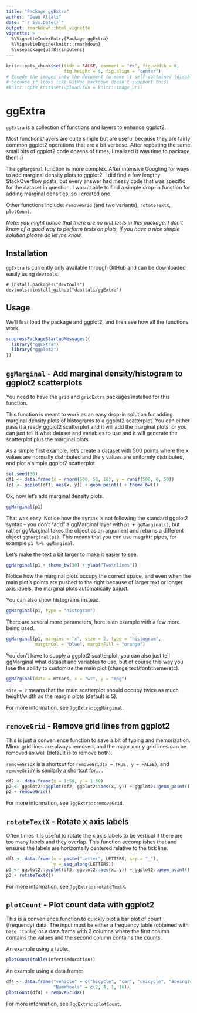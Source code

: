 ```yaml
---
title: "Package ggExtra"
author: "Dean Attali"
date: "`r Sys.Date()`"
output: rmarkdown::html_vignette
vignette: >
  %\VignetteIndexEntry{Package ggExtra}
  %\VignetteEngine{knitr::rmarkdown}
  %\usepackage[utf8]{inputenc}
---
```

  
```r
knitr::opts_chunk$set(tidy = FALSE, comment = "#>", fig.width = 6,
                      fig.height = 4, fig.align = "center")
# Encode the images into the document to make it self-contained (disabled
# because it looks like GitHub markdown doesn't suppport this)
#knitr::opts_knit$set(upload.fun = knitr::image_uri)
```

# ggExtra

`ggExtra` is a collection of functions and layers to enhance ggplot2.

Most functions/layers are quite simple but are useful because they are fairly 
common ggplot2 operations that are a bit verbose. After repeating the same
small bits of ggplot2 code dozens of times, I realized it was time to package
them :)

The `ggMarginal` function is more complex. After intensive Googling for ways
to add marginal density plots to ggplot2, I did find a few lengthy StackOverflow
posts, but every answer had messy code that was specific for the dataset in
question. I wasn't able to find a simple drop-in function for adding marginal
densities, so I created one.

Other functions include: `removeGrid` (and two variants), `rotateTextX`,
`plotCount`.

*Note: you might notice that there are no unit tests in this package. I don't
know of a good way to perform tests on plots, if you have a nice simple
solution please do let me know.*

## Installation

`ggExtra` is currently only available through GitHub and can be downloaded
easily using `devtools`.

```
# install.packages("devtools")
devtools::install_github("daattali/ggExtra")
```

## Usage

We'll first load the package and ggplot2, and then see how all the functions work.

```r
suppressPackageStartupMessages({
  library("ggExtra")
  library("ggplot2")
})
```

## `ggMarginal` - Add marginal density/histogram to ggplot2 scatterplots

You need to have the `grid` and `gridExtra` packages installed for this
function.  

This function is meant to work as an easy drop-in solution for adding marginal
density plots of histograms to a ggplot2 scatterplot. You can either pass it
a ready ggplot2 scatterplot and it will add the marginal plots, or you can just
tell it what dataset and variables to use and it will generate the scatterplot
plus the marginal plots.

As a simple first example, let's create a dataset with 500 points where the
x values are normally distributed and the y values are uniformly distributed,
and plot a simple ggplot2 scatterplot.

```r
set.seed(30)
df1 <- data.frame(x = rnorm(500, 50, 10), y = runif(500, 0, 50))
(p1 <- ggplot(df1, aes(x, y)) + geom_point() + theme_bw())
```

Ok, now let's add marginal density plots.

```r
ggMarginal(p1)
```

That was easy. Notice how the syntax is not following the standard ggplot2
syntax - you don't "add" a ggMarginal layer with `p1 + ggMarginal()`, but rather
ggMarginal takes the object as an argument and returns a different object
`ggMarginal(p1)`. This means that you can use magrittr pipes, for example
`p1 %>% ggMarginal`.

Let's make the text a bit larger to make it easier to see.

```r
ggMarginal(p1 + theme_bw(30) + ylab("Two\nlines"))
```

Notice how the marginal plots occupy the correct space, and even when the main
plot's points are pushed to the right because of larger text or longer axis labels,
the marginal plots automatically adjust.

You can also show histograms instead.

```r
ggMarginal(p1, type = "histogram")
```

There are several more parameters, here is an example with a few more being used.

```r
ggMarginal(p1, margins = "x", size = 2, type = "histogram",
           marginCol = "blue", marginFill = "orange")
```

You don't have to supply a ggplot2 scatterplot, you can also just tell ggMarginal
what dataset and variables to use, but of course this way you lose the ability
to customize the main plot (change text/font/theme/etc).

```r
ggMarginal(data = mtcars, x = "wt", y = "mpg")
```

`size = 2` means that the main scatterplot should occupy twice as much height/width
as the margin plots (default is 5).

For more information, see `?ggExtra::ggMarginal`.

## `removeGrid` - Remove grid lines from ggplot2

This is just a convenience function to save a bit of typing and memorization.
Minor grid lines are always removed, and the major x or y grid lines can be
removed as well (default is to remove both).

`removeGridX` is a shortcut for `removeGrid(x = TRUE, y = FALSE)`, and
`removeGridY` is similarly a shortcut for... <leave as exercise for reader>.

```r
df2 <- data.frame(x = 1:50, y = 1:50)
p2 <- ggplot2::ggplot(df2, ggplot2::aes(x, y)) + ggplot2::geom_point()
p2 + removeGrid()
```

For more information, see `?ggExtra::removeGrid`.

## `rotateTextX` - Rotate x axis labels

Often times it is useful to rotate the x axis labels to be vertical if there are
too many labels and they overlap. This function accomplishes that and ensures
the labels are horizontally centered relative to the tick line.

```r
df3 <- data.frame(x = paste("Letter", LETTERS, sep = "_"),
                  y = seq_along(LETTERS))
p3 <- ggplot2::ggplot(df3, ggplot2::aes(x, y)) + ggplot2::geom_point()
p3 + rotateTextX()
```

For more information, see `?ggExtra::rotateTextX`.

## `plotCount` - Plot count data with ggplot2

This is a convenience function to quickly plot a bar plot of count (frequency)
data.  The input must be either a frequency table (obtained with `base::table`)
or a data.frame with 2 columns where the first column contains the values and
the second column contains the counts.

An example using a table:
```r
plotCount(table(infert$education))
```

An example using a data.frame:
```r
df4 <- data.frame("vehicle" = c("bicycle", "car", "unicycle", "Boeing747"),
                  "NumWheels" = c(2, 4, 1, 16))
plotCount(df4) + removeGridX()
```

For more information, see `?ggExtra::plotCount`.